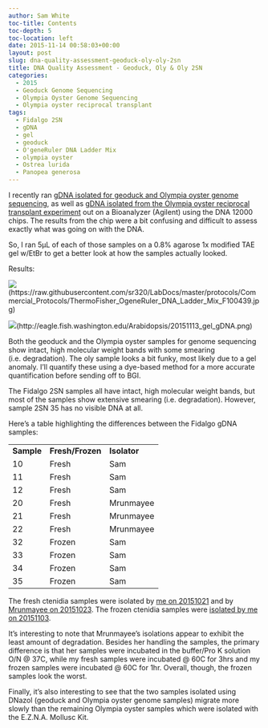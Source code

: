 ```yaml
---
author: Sam White
toc-title: Contents
toc-depth: 5
toc-location: left
date: 2015-11-14 00:58:03+00:00
layout: post
slug: dna-quality-assessment-geoduck-oly-oly-2sn
title: DNA Quality Assessment - Geoduck, Oly & Oly 2SN
categories:
  - 2015
  - Geoduck Genome Sequencing
  - Olympia Oyster Genome Sequencing
  - Olympia oyster reciprocal transplant
tags:
  - Fidalgo 2SN
  - gDNA
  - gel
  - geoduck
  - O'geneRuler DNA Ladder Mix
  - olympia oyster
  - Ostrea lurida
  - Panopea generosa
---
```


I recently ran [gDNA isolated for geoduck and Olympia oyster genome sequencing](https://robertslab.github.io/sams-notebook/posts/2015/2015-11-04-dna-quantification-quality-assessment-geoduck-oly-gdna/), as well as [gDNA isolated from the Olympia oyster reciprocal transplant experiment](https://robertslab.github.io/sams-notebook/2015/11/04/dna-quantification-quality-assessment-oly-2sn-gdna/) out on a Bioanalyzer (Agilent) using the DNA 12000 chips. The results from the chip were a bit confusing and difficult to assess exactly what was going on with the DNA.

So, I ran 5μL of each of those samples on a 0.8% agarose 1x modified TAE gel w/EtBr to get a better look at how the samples actually looked.

Results:

![](https://raw.githubusercontent.com/sr320/LabDocs/master/protocols/Commercial_Protocols/ThermoFisher_OgeneRuler_DNA_Ladder_Mix_F100439.jpg)(https://raw.githubusercontent.com/sr320/LabDocs/master/protocols/Commercial_Protocols/ThermoFisher_OgeneRuler_DNA_Ladder_Mix_F100439.jpg)

![](https://eagle.fish.washington.edu/Arabidopsis/20151113_gel_gDNA.png)(http://eagle.fish.washington.edu/Arabidopsis/20151113_gel_gDNA.png)



Both the geoduck and the Olympia oyster samples for genome sequencing show intact, high molecular weight bands with some smearing (i.e. degradation). The oly sample looks a bit funky, most likely due to a gel anomaly. I'll quantify these using a dye-based method for a more accurate quantification before sending off to BGI.

The Fidalgo 2SN samples all have intact, high molecular weight bands, but most of the samples show extensive smearing (i.e. degradation). However, sample 2SN 35 has no visible DNA at all.

Here's a table highlighting the differences between the Fidalgo gDNA samples:

<table >
<tbody >
<tr >

<td >**Sample**
</td>

<td >**Fresh/Frozen**
</td>

<td >**Isolator**
</td>
</tr>
<tr >

<td >10
</td>

<td >Fresh
</td>

<td >Sam
</td>
</tr>
<tr >

<td >11
</td>

<td >Fresh
</td>

<td >Sam
</td>
</tr>
<tr >

<td >12
</td>

<td >Fresh
</td>

<td >Sam
</td>
</tr>
<tr >

<td >20
</td>

<td >Fresh
</td>

<td >Mrunmayee
</td>
</tr>
<tr >

<td >21
</td>

<td >Fresh
</td>

<td >Mrunmayee
</td>
</tr>
<tr >

<td >22
</td>

<td >Fresh
</td>

<td >Mrunmayee
</td>
</tr>
<tr >

<td >32
</td>

<td >Frozen
</td>

<td >Sam
</td>
</tr>
<tr >

<td >33
</td>

<td >Frozen
</td>

<td >Sam
</td>
</tr>
<tr >

<td >34
</td>

<td >Frozen
</td>

<td >Sam
</td>
</tr>
<tr >

<td >35
</td>

<td >Frozen
</td>

<td >Sam
</td>
</tr>
</tbody>
</table>



The fresh ctenidia samples were isolated by [me on 20151021](https://robertslab.github.io/sams-notebook/posts/2015/2015-10-21-dna-isolations-fidalgo-2sn-reciprocal-transplants-final-samplings/) and by [Mrunmayee on 20151023](https://onsnetwork.org/mrunmayee/2015/10/23/opening-oysters-10222015/). The frozen ctenidia samples were [isolated by me on 20151103](https://robertslab.github.io/sams-notebook/2015/11/03/dna-isolations-oly-fidalgo-2sn-ctenidia/).

It's interesting to note that Mrunmayee's isolations appear to exhibit the least amount of degradation. Besides her handling the samples, the primary difference is that her samples were incubated in the buffer/Pro K solution O/N @ 37C, while my fresh samples were incubated @ 60C for 3hrs and my frozen samples were incubated @ 60C for 1hr. Overall, though, the frozen samples look the worst.

Finally, it's also interesting to see that the two samples isolated using DNazol (geoduck and Olympia oyster genome samples) migrate more slowly than the remaining Olympia oyster samples which were isolated with the E.Z.N.A. Mollusc Kit.
